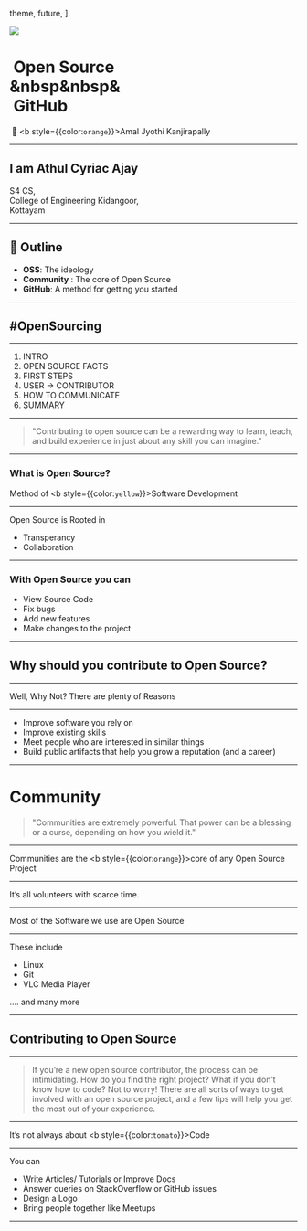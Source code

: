   theme,
  future,
]

<Head>
  <title>Intro to GitHub</title>
  <meta name="twitter:card" content="summary_large_image" />
  <meta name="twitter:site" content="@athulcajay" />
  <meta name="twitter:title" content="Intro to GitHub" />
  <meta name="twitter:description" content="Introduction to GitHub and not Git" />
  <meta name="twitter:image" content="https://raw.githubusercontent.com/athul/GH/master/img/issues.png" />
</Head>



<Image src='https://raw.githubusercontent.com/athul/GH/master/img/s2.png'>

# &nbsp;Open Source <br/>&nbsp&nbsp&<br/>&nbsp;GitHub

&nbsp;:wave: <b style={{color:`orange`}}>Amal Jyothi Kanjirapally</b>

</Image>

---

## I am  Athul Cyriac Ajay
S4 CS,   
College of Engineering Kidangoor,<br/> Kottayam

---

## 📏 Outline
- **OSS**: The ideology 
- **Community** : The core of Open Source
- **GitHub**: A method for getting you started

---

## #OpenSourcing

---
1. INTRO
2. OPEN SOURCE FACTS
3. FIRST STEPS
4. USER → CONTRIBUTOR
5. HOW TO COMMUNICATE
6. SUMMARY


---

> "Contributing to open source can be a rewarding way to learn, teach, and build experience in just about any skill you can imagine."

---

### What is Open Source?
Method of <b style={{color:`yellow`}}>Software Development</b>

---
Open Source is Rooted in
- Transperancy
- Collaboration
 
---
### With Open Source you can
- View Source Code
- Fix bugs
- Add new features
- Make changes to the project 

---
## Why should you contribute to Open Source?

---
Well, Why Not? There are plenty of Reasons

---
- Improve software you rely on
- Improve existing skills
- Meet people who are interested in similar things
- Build public artifacts that help you grow a reputation (and a career)

---

# Community

> "Communities are extremely powerful. That power can be a blessing or a curse, depending on how you wield it."

---
Communities are the <b style={{color:`orange`}}>core</b> of any Open Source Project

---
<p style={{color:`hotpink`}}>It’s all volunteers with scarce time. </p>

---

Most of the Software we use are Open Source

---
These include
- Linux
- Git
- VLC Media Player

.... and many more

---

## Contributing to Open Source

---

> If you’re a new open source contributor, the process can be intimidating. How do you find the right project? What if you don’t know how to code? Not to worry! There are all sorts of ways to get involved with an open source project, and a few tips will help you get the most out of your experience.

---

It’s not always about <b style={{color:`tomato`}}>Code</b>

---
You can
- Write Articles/ Tutorials or Improve Docs
- Answer queries on StackOverflow or GitHub issues
- Design a Logo
- Bring people together like Meetups

---

